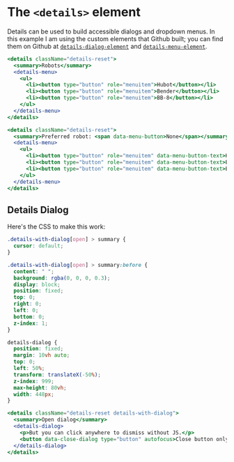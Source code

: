 
# The `<details>` element

Details can be used to build accessible dialogs and dropdown menus. In this example I am using the custom elements that Github built; you can find them on Github at [`details-dialog-element`](https://github.com/github/details-dialog-element) and [`details-menu-element`](https://github.com/github/details-menu-element).

```.jsx
<details className="details-reset">
  <summary>Robots</summary>
  <details-menu>
    <ul>
      <li><button type="button" role="menuitem">Hubot</button></li>
      <li><button type="button" role="menuitem">Bender</button></li>
      <li><button type="button" role="menuitem">BB-8</button></li>
    </ul>
  </details-menu>
</details>
```

```.jsx
<details className="details-reset">
  <summary>Preferred robot: <span data-menu-button>None</span></summary>
  <details-menu>
    <ul>
      <li><button type="button" role="menuitem" data-menu-button-text>Hubot</button></li>
      <li><button type="button" role="menuitem" data-menu-button-text>Bender</button></li>
      <li><button type="button" role="menuitem" data-menu-button-text>BB-8</button></li>
    </ul>
  </details-menu>
</details>
```

## Details Dialog

Here's the CSS to make this work:

```css
.details-with-dialog[open] > summary {
  cursor: default;
}

.details-with-dialog[open] > summary:before {
  content: " ";
  background: rgba(0, 0, 0, 0.3);
  display: block;
  position: fixed;
  top: 0;
  right: 0;
  left: 0;
  bottom: 0;
  z-index: 1;
}

details-dialog {
  position: fixed;
  margin: 10vh auto;
  top: 0;
  left: 50%;
  transform: translateX(-50%);
  z-index: 999;
  max-height: 80vh;
  width: 448px;
}
```

```.jsx
<details className="details-reset details-with-dialog">
  <summary>Open dialog</summary>
  <details-dialog>
    <p>But you can click anywhere to dismiss without JS.</p>
    <button data-close-dialog type="button" autofocus>Close button only works with JS</button>
  </details-dialog>
</details>
```
